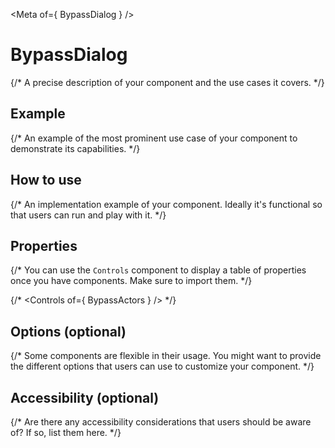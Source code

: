 
<Meta of={ BypassDialog } />

# BypassDialog

{/* A precise description of your component and the use cases it covers. */}

## Example

{/* An example of the most prominent use case of your component to demonstrate its capabilities. */}

## How to use

{/* An implementation example of your component. Ideally it's functional so that users can run and play with it. */}

## Properties

{/* You can use the `Controls` component to display a table of properties once you have components. Make sure to import them. */}

{/* <Controls of={ BypassActors } /> */}

## Options (optional)

{/* Some components are flexible in their usage. You might want to provide the different options that users can use to customize your component. */}

## Accessibility (optional)

{/* Are there any accessibility considerations that users should be aware of? If so, list them here. */}
